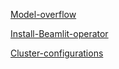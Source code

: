 [Model-overflow](Cloud-Burst-Network/Model-overflow)

[Install-Beamlit-operator](Cloud-Burst-Network/Install-Beamlit-operator)

[Cluster-configurations](Cloud-Burst-Network/Cluster-configurations)